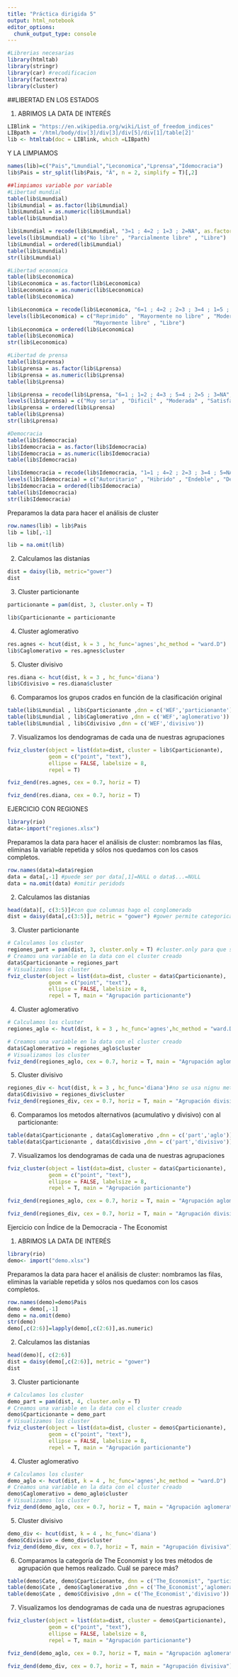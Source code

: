 ```yaml
---
title: "Práctica dirigida 5"
output: html_notebook
editor_options: 
  chunk_output_type: console
---
```

```r
#Librerias necesarias
library(htmltab)
library(stringr)
library(car) #recodificacion
library(factoextra)
library(cluster)
```

##LIBERTAD EN LOS ESTADOS

1. ABRIMOS LA DATA DE INTERÉS 
```r
LIBlink = "https://en.wikipedia.org/wiki/List_of_freedom_indices"
LIBpath = '/html/body/div[3]/div[3]/div[5]/div[1]/table[2]'
lib <- htmltab(doc = LIBlink, which =LIBpath)
```

Y LA LIMPIAMOS
```r
names(lib)=c("Pais","Lmundial","Leconomica","Lprensa","Idemocracia")
lib$Pais = str_split(lib$Pais, "Â", n = 2, simplify = T)[,2]

##limpiamos variable por variable
#Libertad mundial
table(lib$Lmundial)
lib$Lmundial = as.factor(lib$Lmundial)
lib$Lmundial = as.numeric(lib$Lmundial)
table(lib$Lmundial)

lib$Lmundial = recode(lib$Lmundial, "3=1 ; 4=2 ; 1=3 ; 2=NA", as.factor = T)
levels(lib$Lmundial) = c("No libre" , "Parcialmente libre" , "Libre")
lib$Lmundial = ordered(lib$Lmundial)
table(lib$Lmundial)
str(lib$Lmundial)

#Libertad economica
table(lib$Leconomica)
lib$Leconomica = as.factor(lib$Leconomica)
lib$Leconomica = as.numeric(lib$Leconomica)
table(lib$Leconomica)

lib$Leconomica = recode(lib$Leconomica, "6=1 ; 4=2 ; 2=3 ; 3=4 ; 1=5 ; 5=NA", as.factor = T)
levels(lib$Leconomica) = c("Reprimido" , "Mayormente no libre" , "Moderadamente libre" ,
                           "Mayormente libre" , "Libre")
lib$Leconomica = ordered(lib$Leconomica)
table(lib$Leconomica)
str(lib$Leconomica)

#Libertad de prensa
table(lib$Lprensa)
lib$Lprensa = as.factor(lib$Lprensa)
lib$Lprensa = as.numeric(lib$Lprensa)
table(lib$Lprensa)

lib$Lprensa = recode(lib$Lprensa, "6=1 ; 1=2 ; 4=3 ; 5=4 ; 2=5 ; 3=NA", as.factor = T)
levels(lib$Lprensa) = c("Muy seria" , "Dificil" , "Moderada" , "Satisfactoria" , "Buena")
lib$Lprensa = ordered(lib$Lprensa)
table(lib$Lprensa)
str(lib$Lprensa)

#Democracia
table(lib$Idemocracia)
lib$Idemocracia = as.factor(lib$Idemocracia)
lib$Idemocracia = as.numeric(lib$Idemocracia)
table(lib$Idemocracia)

lib$Idemocracia = recode(lib$Idemocracia, "1=1 ; 4=2 ; 2=3 ; 3=4 ; 5=NA", as.factor = T)
levels(lib$Idemocracia) = c("Autoritario" , "Hibrido" , "Endeble" , "Democracia")
lib$Idemocracia = ordered(lib$Idemocracia)
table(lib$Idemocracia)
str(lib$Idemocracia)
```


Preparamos la data para hacer el análisis de cluster
```r
row.names(lib) = lib$Pais
lib = lib[,-1]

lib = na.omit(lib)
```

2. Calculamos las distanias
```r
dist = daisy(lib, metric="gower")
dist

```

3. Cluster particionante
```r
particionante = pam(dist, 3, cluster.only = T)

lib$Cparticionante = particionante
```

4. Cluster aglomerativo
```r
res.agnes <- hcut(dist, k = 3 , hc_func='agnes',hc_method = "ward.D")
lib$Caglomerativo = res.agnes$cluster
```

5. Cluster divisivo
```r
res.diana <- hcut(dist, k = 3 , hc_func='diana')
lib$Cdivisivo = res.diana$cluster
```

6. Comparamos los grupos crados en función de la clasificación original
```r
table(lib$Lmundial , lib$Cparticionante ,dnn = c('WEF','particionante'))
table(lib$Lmundial , lib$Caglomerativo ,dnn = c('WEF','aglomerativo'))
table(lib$Lmundial , lib$Cdivisivo ,dnn = c('WEF','divisivo'))

```

7. Visualizamos los dendogramas de cada una de nuestras agrupaciones
```r
fviz_cluster(object = list(data=dist, cluster = lib$Cparticionante),
             geom = c("point", "text"), 
             ellipse = FALSE, labelsize = 8,
             repel = T)

fviz_dend(res.agnes, cex = 0.7, horiz = T)

fviz_dend(res.diana, cex = 0.7, horiz = T)
```



EJERCICIO CON REGIONES

```r
library(rio)
data<-import("regiones.xlsx")
```

Preparamos la data para hacer el análisis de cluster: nombramos las filas, eliminas la variable repetida y sólos nos quedamos con los casos completos. 
```r
row.names(data)=data$region
data = data[,-1] #puede ser por data[,1]=NULL o data$...=NULL
data = na.omit(data) #omitir peridods
```

2. Calculamos las distanias
```r
head(data)[, c(3:5)]#con que columnas hago el conglomerado
dist = daisy(data[,c(3:5)], metric = "gower") #gower permite categoricas, para...
```

3. Cluster particionante
```r
# Calculamos los cluster
regiones_part = pam(dist, 3, cluster.only = T) #cluster.only para que solo salga los cluster
# Creamos una variable en la data con el cluster creado
data$Cparticionante = regiones_part
# Visualizamos los cluster
fviz_cluster(object = list(data=dist, cluster = data$Cparticionante),
             geom = c("point", "text"), 
             ellipse = FALSE, labelsize = 8,
             repel = T, main = "Agrupación particionante")
```

4. Cluster aglomerativo
```r
# Calculamos los cluster
regiones_aglo <- hcut(dist, k = 3 , hc_func='agnes',hc_method = "ward.D") #library facoextra, poner el K sino sera 2 por default

# Creamos una variable en la data con el cluster creado
data$Caglomerativo = regiones_aglo$cluster
# Visualizamos los cluster
fviz_dend(regiones_aglo, cex = 0.7, horiz = T, main = "Agrupación aglomerativa")
```

5. Cluster divisivo
```r
regiones_div <- hcut(dist, k = 3 , hc_func='diana')#no se usa nignu metodo
data$Cdivisivo = regiones_div$cluster
fviz_dend(regiones_div, cex = 0.7, horiz = T, main = "Agrupación divisiva")
```

6. Comparamos los metodos alternativos (acumulativo y divisivo) con al particionante:
```r
table(data$Cparticionante , data$Caglomerativo ,dnn = c('part','aglo'))
table(data$Cparticionante , data$Cdivisivo ,dnn = c('part','divisivo'))
```

7. Visualizamos los dendogramas de cada una de nuestras agrupaciones
```r
fviz_cluster(object = list(data=dist, cluster = data$Cparticionante),
             geom = c("point", "text"), 
             ellipse = FALSE, labelsize = 8,
             repel = T, main = "Agrupación particionante")

fviz_dend(regiones_aglo, cex = 0.7, horiz = T, main = "Agrupación aglomerativa")

fviz_dend(regiones_div, cex = 0.7, horiz = T, main = "Agrupación divisiva")
```




Ejercicio con Índice de la Democracia - The Economist

1. ABRIMOS LA DATA DE INTERÉS 
```r
library(rio)
demo<- import("demo.xlsx")
```

Preparamos la data para hacer el análisis de cluster: nombramos las filas, eliminas la variable repetida y sólos nos quedamos con los casos completos. 
```r
row.names(demo)=demo$Pais
demo = demo[,-1]
demo = na.omit(demo)
str(demo)
demo[,c(2:6)]=lapply(demo[,c(2:6)],as.numeric)
```

2. Calculamos las distanias
```r
head(demo)[, c(2:6)]
dist = daisy(demo[,c(2:6)], metric = "gower") 
dist
```

3. Cluster particionante
```r
# Calculamos los cluster
demo_part = pam(dist, 4, cluster.only = T)
# Creamos una variable en la data con el cluster creado
demo$Cparticionante = demo_part
# Visualizamos los cluster
fviz_cluster(object = list(data=dist, cluster = demo$Cparticionante),
             geom = c("point", "text"), 
             ellipse = FALSE, labelsize = 8,
             repel = T, main = "Agrupación particionante")
```

4. Cluster aglomerativo
```r
# Calculamos los cluster
demo_aglo <- hcut(dist, k = 4 , hc_func='agnes',hc_method = "ward.D")
# Creamos una variable en la data con el cluster creado
demo$Caglomerativo = demo_aglo$cluster
# Visualizamos los cluster
fviz_dend(demo_aglo, cex = 0.7, horiz = T, main = "Agrupación aglomerativa")
```

5. Cluster divisivo
```r
demo_div <- hcut(dist, k = 4 , hc_func='diana')
demo$Cdivisivo = demo_div$cluster
fviz_dend(demo_div, cex = 0.7, horiz = T, main = "Agrupación divisiva")
```

6. Comparamos la categoría de The Economist y los tres métodos de agrupación que hemos realizado. Cuál se parece más?
```r
table(demo$Cate, demo$Cparticionante, dnn = c("The_Economist", "particionante"))
table(demo$Cate , demo$Caglomerativo ,dnn = c('The_Economist','aglomerativo'))
table(demo$Cate , demo$Cdivisivo ,dnn = c('The_Economist','divisivo'))
```

7. Visualizamos los dendogramas de cada una de nuestras agrupaciones
```r
fviz_cluster(object = list(data=dist, cluster = demo$Cparticionante),
             geom = c("point", "text"), 
             ellipse = FALSE, labelsize = 8,
             repel = T, main = "Agrupación particionante")

fviz_dend(demo_aglo, cex = 0.7, horiz = T, main = "Agrupación aglomerativa")

fviz_dend(demo_div, cex = 0.7, horiz = T, main = "Agrupación divisiva")
```

